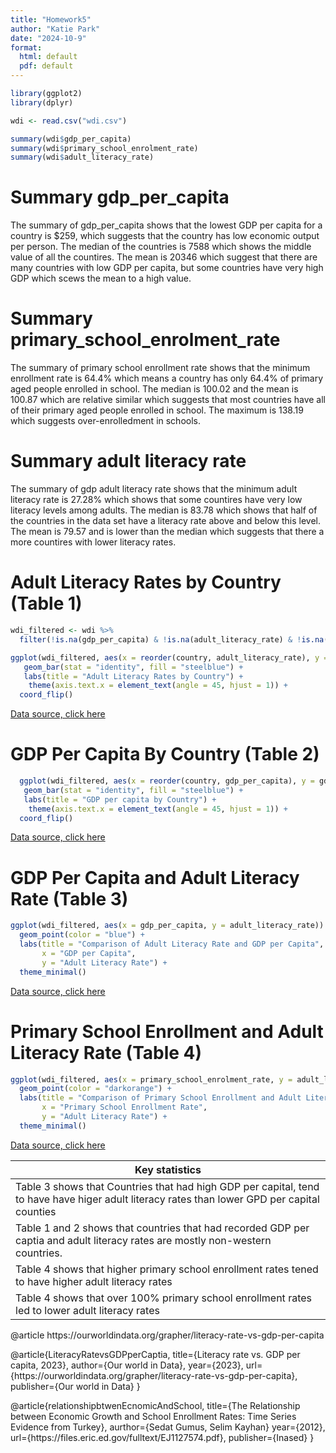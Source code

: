 ```yaml
---
title: "Homework5"
author: "Katie Park"
date: "2024-10-9"
format:
  html: default
  pdf: default
---
```


```r
library(ggplot2)
library(dplyr)

wdi <- read.csv("wdi.csv")
```

```r
summary(wdi$gdp_per_capita)
summary(wdi$primary_school_enrolment_rate)
summary(wdi$adult_literacy_rate)
```

# Summary gdp_per_capita
The summary of gdp_per_capita shows that the lowest GDP per capita for a country is $259, which suggests that the country has low economic output per person. The median of the countries is 7588 which shows the middle value of all the countires. The mean is 20346 which suggest that there are many countries with low GDP per capita, but some countries have very high GDP which scews the mean to a high value.

# Summary primary_school_enrolment_rate
The summary of primary school enrollment rate shows that the minimum enrollment rate is 64.4% which means a country has only 64.4% of primary aged people enrolled in school. The median is 100.02 and the mean is 100.87 which are relative similar which suggests that most countries have all of their primary aged people enrolled in school. The maximum is 138.19 which suggests over-enrolledment in schools.  

# Summary adult literacy rate
The summary of gdp adult literacy rate shows that the minimum adult literacy rate is 27.28% which shows that some countires have very low literacy levels among adults. The median is 83.78 which shows that half of the countries in the data set have a literacy rate above and below this level. The mean is 79.57 and is lower than the median which suggests that there a more countires with lower literacy rates. 

# Adult Literacy Rates by Country (Table 1)
```r
wdi_filtered <- wdi %>%
  filter(!is.na(gdp_per_capita) & !is.na(adult_literacy_rate) & !is.na(primary_school_enrolment_rate))

ggplot(wdi_filtered, aes(x = reorder(country, adult_literacy_rate), y = adult_literacy_rate)) +
   geom_bar(stat = "identity", fill = "steelblue") +
   labs(title = "Adult Literacy Rates by Country") +
    theme(axis.text.x = element_text(angle = 45, hjust = 1)) +
  coord_flip()
```
[Data source, click here](wdi.csv)

# GDP Per Capita By Country (Table 2)

```r
  ggplot(wdi_filtered, aes(x = reorder(country, gdp_per_capita), y = gdp_per_capita)) +
   geom_bar(stat = "identity", fill = "steelblue") +
   labs(title = "GDP per capita by Country") +
    theme(axis.text.x = element_text(angle = 45, hjust = 1)) +
  coord_flip()
```
[Data source, click here](wdi.csv)

# GDP Per Capita and Adult Literacy Rate (Table 3)
```r

ggplot(wdi_filtered, aes(x = gdp_per_capita, y = adult_literacy_rate)) +
  geom_point(color = "blue") +
  labs(title = "Comparison of Adult Literacy Rate and GDP per Capita",
       x = "GDP per Capita",
       y = "Adult Literacy Rate") +
  theme_minimal()

```
[Data source, click here](wdi.csv)

# Primary School Enrollment and Adult Literacy Rate (Table 4)
```r
ggplot(wdi_filtered, aes(x = primary_school_enrolment_rate, y = adult_literacy_rate)) +
  geom_point(color = "darkorange") +
  labs(title = "Comparison of Primary School Enrollment and Adult Literacy Rate",
       x = "Primary School Enrollment Rate",
       y = "Adult Literacy Rate") +
  theme_minimal()

```
[Data source, click here](wdi.csv)

| Key statistics|
|----------|
| Table 3 shows that Countries that had high GDP per capital, tend to have have higer adult literacy rates than lower GPD per capital counties|
|Table 1 and 2 shows that countries that had recorded GDP per captia and adult literacy rates are mostly non-western countries.|
|Table 4 shows that higher primary school enrollment rates tened to have higher adult literacy rates|
|Table 4 shows that over 100% primary school enrollment rates led to lower adult literacy rates|

@article
https://ourworldindata.org/grapher/literacy-rate-vs-gdp-per-capita

@article{LiteracyRatevsGDPperCaptia,
  title={Literacy rate vs. GDP per capita, 2023},
  author={Our world in Data},
  year={2023},
  url={https://ourworldindata.org/grapher/literacy-rate-vs-gdp-per-capita},
  publisher={Our world in Data}
}

@article{relationshipbtwenEcnomicAndSchool,
  title={The Relationship between Economic Growth and School Enrollment Rates: Time Series
Evidence from Turkey},
  aurthor={Sedat Gumus, Selim Kayhan}
  year={2012},
  url={https://files.eric.ed.gov/fulltext/EJ1127574.pdf},
  publisher={Inased}
}